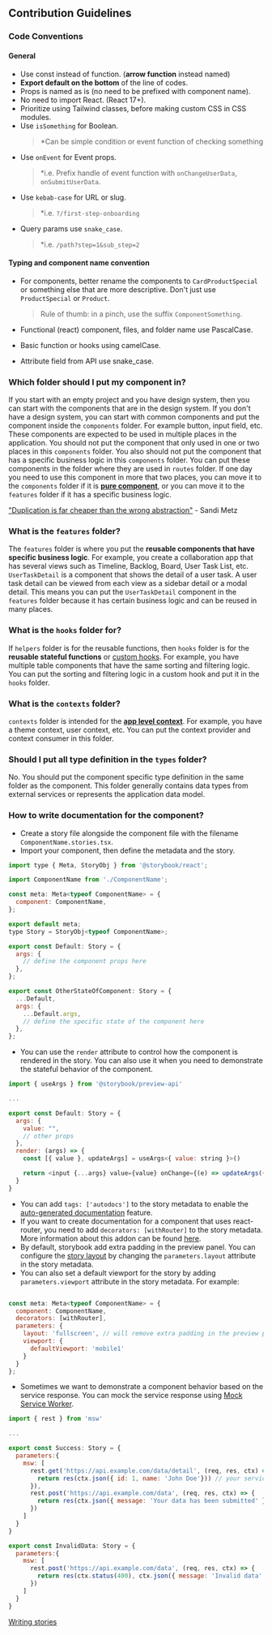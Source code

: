 
<Meta title="Contribution Guidelines" />

## Contribution Guidelines

### Code Conventions

#### General

- Use const instead of function. (**arrow function** instead named)
- **Export default on the bottom** of the line of codes.
- Props is named as is (no need to be prefixed with component name).
- No need to import React. (React 17+).
- Prioritize using Tailwind classes, before making custom CSS in CSS modules.
- Use `isSomething` for Boolean.
  > \*Can be simple condition or event function of checking something
- Use `onEvent` for Event props.
  > \*i.e. Prefix handle of event function with `onChangeUserData`, `onSubmitUserData`.
- Use `kebab-case` for URL or slug.
  > \*i.e. `?/first-step-onboarding`
- Query params use `snake_case`.
  > \*i.e. `/path?step=1&sub_step=2`

#### Typing and component name convention

- For components, better rename the components to `CardProductSpecial` or something else that are more descriptive. Don't just use `ProductSpecial` or `Product`.
  > Rule of thumb: in a pinch, use the suffix `ComponentSomething`.
- Functional (react) component, files, and folder name use PascalCase.

- Basic function or hooks using camelCase.

- Attribute field from API use snake_case.

### Which folder should I put my component in?

If you start with an empty project and you have design system, then you can start with the components that are in the design system.
If you don't have a design system, you can start with common components and put the component inside the `components` folder.
For example button, input field, etc. These components are expected to be used in multiple places in the application.
You should not put the component that only used in one or two places in this `components` folder.
You also should not put the component that has a specific business logic in this `components` folder.
You can put these components in the folder where they are used in `routes` folder.
If one day you need to use this component in more that two places, you can move it to the `components` folder if it is **[pure component](https://react.dev/learn/keeping-components-pure)**,
or you can move it to the `features` folder if it has a specific business logic.

["Duplication is far cheaper than the wrong abstraction"](https://sandimetz.com/blog/2016/1/20/the-wrong-abstraction) - Sandi Metz

### What is the `features` folder?

The `features` folder is where you put the **reusable components that have specific business logic**.
For example, you create a collaboration app that has several views such as Timeline, Backlog, Board, User Task List, etc.
`UserTaskDetail` is a component that shows the detail of a user task. A user task detail can be viewed from each view as a sidebar detail or a modal detail.
This means you can put the `UserTaskDetail` component in the `features` folder because it has certain business logic and can be reused in many places.

### What is the `hooks` folder for?

If `helpers` folder is for the reusable functions, then `hooks` folder is for the **reusable stateful functions** or [custom hooks](https://react.dev/learn/reusing-logic-with-custom-hooks).
For example, you have multiple table components that have the same sorting and filtering logic. You can put the sorting and filtering logic in a custom hook and put it in the `hooks` folder.

### What is the `contexts` folder?

`contexts` folder is intended for the **[app level context](https://react.dev/learn/passing-data-deeply-with-context#before-you-use-context)**.
For example, you have a theme context, user context, etc.
You can put the context provider and context consumer in this folder.

### Should I put all type definition in the `types` folder?

No. You should put the component specific type definition in the same folder as the component.
This folder generally contains data types from external services or represents the application data model.

### How to write documentation for the component?

- Create a story file alongside the component file with the filename `ComponentName.stories.tsx`.
- Import your component, then define the metadata and the story.

```javascript
import type { Meta, StoryObj } from '@storybook/react';

import ComponentName from './ComponentName';

const meta: Meta<typeof ComponentName> = {
  component: ComponentName,
};

export default meta;
type Story = StoryObj<typeof ComponentName>;

export const Default: Story = {
  args: {
    // define the component props here
  },
};

export const OtherStateOfComponent: Story = {
  ...Default,
  args: {
    ...Default.args,
    // define the specific state of the component here
  },
};
```

- You can use the `render` attribute to control how the component is rendered in the story. You can also use it when you need to demonstrate the stateful behavior of the component.

```javascript
import { useArgs } from '@storybook/preview-api'

...

export const Default: Story = {
  args: {
    value: "",
    // other props
  },
  render: (args) => {
    const [{ value }, updateArgs] = useArgs<{ value: string }>()

    return <input {...args} value={value} onChange={(e) => updateArgs({ value: e.target.value })}/>
  }
}
```

- You can add `tags: ['autodocs']` to the story metadata to enable the [auto-generated documentation](https://storybook.js.org/docs/writing-docs/autodocs) feature.
- If you want to create documentation for a component that uses react-router, you need to add `decorators: [withRouter]` to the story metadata. More information about this addon can be found [here](https://storybook.js.org/addons/storybook-addon-react-router-v6/).
- By default, storybook add extra padding in the preview panel. You can configure the [story layout](https://storybook.js.org/docs/configure/story-layout) by changing the `parameters.layout` attribute in the story metadata.
- You can also set a default viewport for the story by adding `parameters.viewport` attribute in the story metadata. For example:

```javascript

const meta: Meta<typeof ComponentName> = {
  component: ComponentName,
  decorators: [withRouter],
  parameters: {
    layout: 'fullscreen', // will remove extra padding in the preview panel
    viewport: {
      defaultViewport: 'mobile1'
    }
  }
};
```

- Sometimes we want to demonstrate a component behavior based on the service response. You can mock the service response using [Mock Service Worker](https://storybook.js.org/addons/msw-storybook-addon/).

```javascript
import { rest } from 'msw'

...

export const Success: Story = {
  parameters:{
    msw: [
      rest.get('https://api.example.com/data/detail', (req, res, ctx) => {
        return res(ctx.json({ id: 1, name: 'John Doe'})) // your service contract
      }),
      rest.post('https://api.example.com/data', (req, res, ctx) => {
        return res(ctx.json({ message: 'Your data has been submitted' }))
      })
    ]
  }
}

export const InvalidData: Story = {
  parameters:{
    msw: [
      rest.post('https://api.example.com/data', (req, res, ctx) => {
        return res(ctx.status(400), ctx.json({ message: 'Invalid data' }))
      })
    ]
  }
}

```

[Writing stories](https://storybook.js.org/docs/writing-stories)
